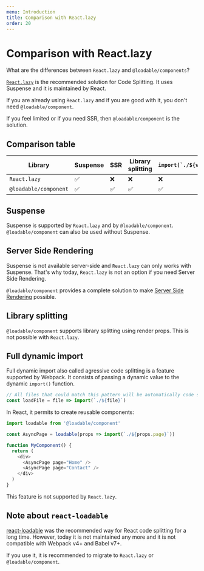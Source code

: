 ```yaml
---
menu: Introduction
title: Comparison with React.lazy
order: 20
---
```


# Comparison with React.lazy

What are the differences between `React.lazy` and `@loadable/components`?

[`React.lazy`](https://reactjs.org/docs/code-splitting.html#reactlazy) is the recommended solution for Code Splitting. It uses Suspense and it is maintained by React.

If you are already using `React.lazy` and if you are good with it, you don't need `@loadable/component`.

If you feel limited or if you need SSR, then `@loadable/component` is the solution.

## Comparison table

| Library               | Suspense | SSR | Library splitting | `` import(`./${value}`) `` |
| --------------------- | -------- | --- | ----------------- | -------------------------- |
| `React.lazy`          | ✅       | ❌  | ❌                | ❌                         |
| `@loadable/component` | ✅       | ✅  | ✅                | ✅                         |

## Suspense

Suspense is supported by `React.lazy` and by `@loadable/component`. `@loadable/component` can also be used without Suspense.

## Server Side Rendering

Suspense is not available server-side and `React.lazy` can only works with Suspense. That's why today, `React.lazy` is not an option if you need Server Side Rendering.

`@loadable/component` provides a complete solution to make [Server Side Rendering](/docs/server-side-rendering/) possible.

## Library splitting

`@loadable/component` supports library splitting using render props. This is not possible with `React.lazy`.

## Full dynamic import

Full dynamic import also called agressive code splitting is a feature supported by Webpack. It consists of passing a dynamic value to the dynamic `import()` function.

```js
// All files that could match this pattern will be automatically code splitted.
const loadFile = file => import(`./${file}`)
```

In React, it permits to create reusable components:

```js
import loadable from '@loadable/component'

const AsyncPage = loadable(props => import(`./${props.page}`))

function MyComponent() {
  return (
    <div>
      <AsyncPage page="Home" />
      <AsyncPage page="Contact" />
    </div>
  )
}
```

This feature is not supported by `React.lazy`.

## Note about `react-loadable`

[react-loadable](https://github.com/jamiebuilds/react-loadable) was the recommended way for React code splitting for a long time. However, today it is not maintained any more and it is not compatible with Webpack v4+ and Babel v7+.

If you use it, it is recommended to migrate to `React.lazy` or `@loadable/component`.
